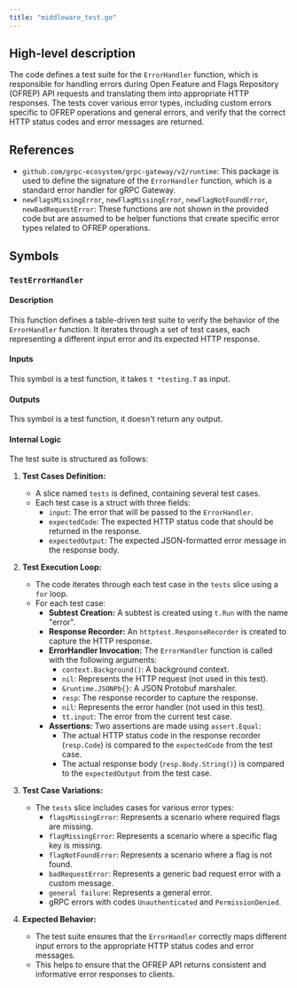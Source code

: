 ```yaml
---
title: "middleware_test.go"
---
```


## High-level description
The code defines a test suite for the `ErrorHandler` function, which is responsible for handling errors during Open Feature and Flags Repository (OFREP) API requests and translating them into appropriate HTTP responses. The tests cover various error types, including custom errors specific to OFREP operations and general errors, and verify that the correct HTTP status codes and error messages are returned.

## References
- `github.com/grpc-ecosystem/grpc-gateway/v2/runtime`: This package is used to define the signature of the `ErrorHandler` function, which is a standard error handler for gRPC Gateway.
- `newFlagsMissingError`, `newFlagMissingError`, `newFlagNotFoundError`, `newBadRequestError`: These functions are not shown in the provided code but are assumed to be helper functions that create specific error types related to OFREP operations.

## Symbols
### `TestErrorHandler`
#### Description
This function defines a table-driven test suite to verify the behavior of the `ErrorHandler` function. It iterates through a set of test cases, each representing a different input error and its expected HTTP response.

#### Inputs
This symbol is a test function, it takes `t *testing.T` as input.

#### Outputs
This symbol is a test function, it doesn't return any output.

#### Internal Logic
The test suite is structured as follows:

1. **Test Cases Definition:**
   - A slice named `tests` is defined, containing several test cases.
   - Each test case is a struct with three fields:
     - `input`: The error that will be passed to the `ErrorHandler`.
     - `expectedCode`: The expected HTTP status code that should be returned in the response.
     - `expectedOutput`: The expected JSON-formatted error message in the response body.

2. **Test Execution Loop:**
   - The code iterates through each test case in the `tests` slice using a `for` loop.
   - For each test case:
     - **Subtest Creation:** A subtest is created using `t.Run` with the name "error".
     - **Response Recorder:** An `httptest.ResponseRecorder` is created to capture the HTTP response.
     - **ErrorHandler Invocation:** The `ErrorHandler` function is called with the following arguments:
       - `context.Background()`: A background context.
       - `nil`: Represents the HTTP request (not used in this test).
       - `&runtime.JSONPb{}`: A JSON Protobuf marshaler.
       - `resp`: The response recorder to capture the response.
       - `nil`: Represents the error handler (not used in this test).
       - `tt.input`: The error from the current test case.
     - **Assertions:** Two assertions are made using `assert.Equal`:
       - The actual HTTP status code in the response recorder (`resp.Code`) is compared to the `expectedCode` from the test case.
       - The actual response body (`resp.Body.String()`) is compared to the `expectedOutput` from the test case.

3. **Test Case Variations:**
   - The `tests` slice includes cases for various error types:
     - `flagsMissingError`: Represents a scenario where required flags are missing.
     - `flagMissingError`: Represents a scenario where a specific flag key is missing.
     - `flagNotFoundError`: Represents a scenario where a flag is not found.
     - `badRequestError`: Represents a generic bad request error with a custom message.
     - `general failure`: Represents a general error.
     - gRPC errors with codes `Unauthenticated` and `PermissionDenied`.

4. **Expected Behavior:**
   - The test suite ensures that the `ErrorHandler` correctly maps different input errors to the appropriate HTTP status codes and error messages.
   - This helps to ensure that the OFREP API returns consistent and informative error responses to clients.
